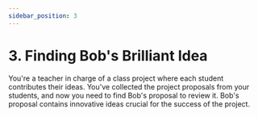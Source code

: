 ```yaml
---
sidebar_position: 3
---
```


# 3. Finding Bob's Brilliant Idea

You're a teacher in charge of a class project where each student contributes their ideas. You've collected the project
proposals from your students, and now you need to find Bob's proposal to review it. Bob's proposal contains innovative
ideas crucial for the success of the project.
